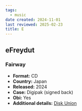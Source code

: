 ```yaml
---
tags:
  - music
date created: 2024-11-01
last reviewed: 2025-02-23
title: E
---
```


## eFreydut

### Fairway

- **Format:** CD
- **Country:** Japan
- **Released:** 2024
- **Case:** Digipak (signed back)
- **Obi:** Yes
- **Additional details:** [Disk Union](https://diskunion.net/jazz/ct/list/0/81164379)
